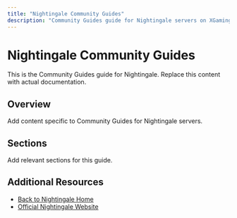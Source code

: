 ```yaml
---
title: "Nightingale Community Guides"
description: "Community Guides guide for Nightingale servers on XGamingServer"
---
```


# Nightingale Community Guides

This is the Community Guides guide for Nightingale. Replace this content with actual documentation.

## Overview

Add content specific to Community Guides for Nightingale servers.

## Sections

Add relevant sections for this guide.

## Additional Resources

- [Back to Nightingale Home](./index)
- [Official Nightingale Website](https://example.com)
